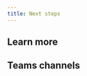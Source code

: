 ```yaml
---
title: Next steps
---
```



## Learn more

<LinkCard
  title="Dos and don'ts"
  description="Avoid the most common charting mistakes we see with this quick guide."
  href="/newsroom-datawrapper-guide/next-steps/dos-and-donts/"
/>

<LinkCard
  title="Datawrapper Academy"
  description="Learn how to build charts, maps and data tables from these quick tutorials created by the Datawrapper team."
  href="https://academy.datawrapper.de/"
  target="_blank"
/>

<LinkCard
  title="Dataviz 101"
  description="Check out our Dataviz 101 presentation for quick tips, tricks, dos and don'ts; prepared as part of the Learning Weeks series at Reuters."
  href="https://docs.google.com/presentation/d/1X6i6sS1bgLluGeyxVcibbJMuCSSD7xDgVrHz1bFOeJo/present?slide=id.g23c780c3ccf_0_0"
  target="_blank"
/>


## Teams channels

<LinkCard
  title="Datawrapper Charts"
  description="Pick up links to your published charts."
  href="https://teams.microsoft.com/l/channel/19%3A489aacae4e19400d8cf0da402c021076%40thread.skype/Datawrapper%20Charts?groupId=c0949280-94a2-469a-a719-12397824db0a&tenantId=62ccb864-6a1a-4b5d-8e1c-397dec1a8258"
/>



<LinkCard
  title="Datawrapper Helpline"
  description="Get help with your charts, ask data questions and more. Reuters Graphics staff will monitor this channel but may not be able to immediately respond."
  href="https://teams.microsoft.com/l/channel/19%3A2cfe992b82e14e599bd7ad7eca59c324%40thread.skype/%E2%98%8E%EF%B8%8F%20Datawrapper%20helpline?groupId=c0949280-94a2-469a-a719-12397824db0a&tenantId=62ccb864-6a1a-4b5d-8e1c-397dec1a8258"
/>


